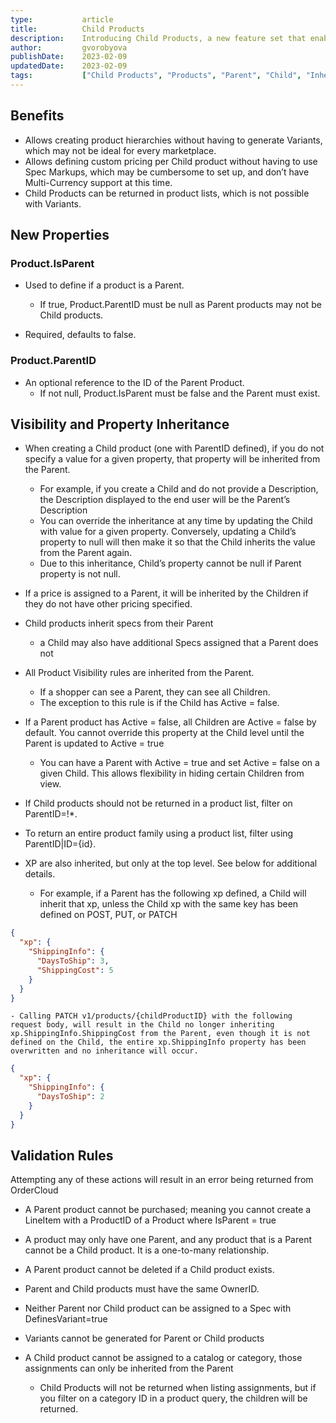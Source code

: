 ```yaml
---
type:           article
title:          Child Products
description:    Introducing Child Products, a new feature set that enables developers to define a product as a Parent and subsequently create Child products.
author:         gvorobyova
publishDate:    2023-02-09
updatedDate:    2023-02-09
tags:           ["Child Products", "Products", "Parent", "Child", "Inheritance"]
---
```


## Benefits

- Allows creating product hierarchies without having to generate Variants, which may not be ideal for every marketplace.
- Allows defining custom pricing per Child product without having to use Spec Markups, which may be cumbersome to set up, and don’t have Multi-Currency support at this time.
- Child Products can be returned in product lists, which is not possible with Variants.

## New Properties

### Product.IsParent
- Used to define if a product is a Parent. 
    - If true, Product.ParentID must be null as Parent products may not be Child products.

- Required, defaults to false.

### Product.ParentID

- An optional reference to the ID of the Parent Product.
    - If not null, Product.IsParent must be false and the Parent must exist. 

## Visibility and Property Inheritance

- When creating a Child product (one with ParentID defined), if you do not specify a value for a given property, that property will be inherited from the Parent.
    - For example, if you create a Child and do not provide a Description, the Description displayed to the end user will be the Parent’s Description
    - You can override the inheritance at any time by updating the Child with value for a given property. Conversely, updating a Child’s property to null will then make it so that the Child inherits the value from the Parent again.
    - Due to this inheritance, Child’s property cannot be null if Parent property is not null. 

- If a price is assigned to a Parent, it will be inherited by the Children if they do not have other pricing specified.

- Child products inherit specs from their Parent
    - a Child may also have additional Specs assigned that a Parent does not

- All Product Visibility rules are inherited from the Parent. 
    - If a shopper can see a Parent, they can see all Children.
    - The exception to this rule is if the Child has Active = false.

- If a Parent product has Active = false, all Children are Active = false by default. You cannot override this property at the Child level until the Parent is updated to Active = true
    - You can have a Parent with Active = true and set Active = false on a given Child. This allows flexibility in hiding certain Children from view.

- If Child products should not be returned in a product list, filter on ParentID=!*. 

- To return an entire product family using a product list, filter using ParentID|ID={id}.

- XP are also inherited, but only at the top level. See below for additional details.
    - For example, if a Parent has the following xp defined, a Child will inherit that xp, unless the Child xp with the same key has been defined on POST, PUT, or PATCH

```json
{
  "xp": {
    "ShippingInfo": {
      "DaysToShip": 3,
      "ShippingCost": 5
    }
  }
}
```
    - Calling PATCH v1/products/{childProductID} with the following request body, will result in the Child no longer inheriting xp.ShippingInfo.ShippingCost from the Parent, even though it is not defined on the Child, the entire xp.ShippingInfo property has been overwritten and no inheritance will occur.

```json
{
  "xp": {
    "ShippingInfo": {
      "DaysToShip": 2
    }
  }
}
```

## Validation Rules

Attempting any of these actions will result in an error being returned from OrderCloud

- A Parent product cannot be purchased; meaning you cannot create a LineItem with a ProductID of a Product where IsParent = true

- A product may only have one Parent, and any product that is a Parent cannot be a Child product. It is a one-to-many relationship.

- A Parent product cannot be deleted if a Child product exists.

- Parent and Child products must have the same OwnerID. 

- Neither Parent nor Child product can be assigned to a Spec with DefinesVariant=true 

- Variants cannot be generated for Parent or Child products

- A Child product cannot be assigned to a catalog or category, those assignments can only be inherited from the Parent
    - Child Products will not be returned when listing assignments, but if you filter on a category ID in a product query, the children will be returned.